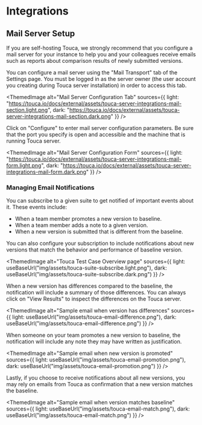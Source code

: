 
# Integrations

## Mail Server Setup

If you are self-hosting Touca, we strongly recommend that you configure a mail
server for your instance to help you and your colleagues receive emails such as
reports about comparison results of newly submitted versions.

You can configure a mail server using the "Mail Transport" tab of the Settings
page. You must be logged in as the server owner (the user account you creating
during Touca server installation) in order to access this tab.

<ThemedImage
  alt="Mail Server Configuration Tab"
  sources={{
    light:
      "https://touca.io/docs/external/assets/touca-server-integrations-mail-section.light.png",
    dark: "https://touca.io/docs/external/assets/touca-server-integrations-mail-section.dark.png"
  }}
/>

Click on "Configure" to enter mail server configuration parameters. Be sure that
the port you specify is open and accessible and the machine that is running
Touca server.

<ThemedImage
  alt="Mail Server Configuration Form"
  sources={{
    light:
      "https://touca.io/docs/external/assets/touca-server-integrations-mail-form.light.png",
    dark: "https://touca.io/docs/external/assets/touca-server-integrations-mail-form.dark.png"
  }}
/>

### Managing Email Notifications

You can subscribe to a given suite to get notified of important events about it.
These events include:

- When a team member promotes a new version to baseline.
- When a team member adds a note to a given version.
- When a new version is submitted that is different from the baseline.

You can also configure your subscription to include notifications about new
versions that match the behavior and performance of baseline version.

<ThemedImage
  alt="Touca Test Case Overview page"
  sources={{
    light: useBaseUrl("img/assets/touca-suite-subscribe.light.png"),
    dark: useBaseUrl("img/assets/touca-suite-subscribe.dark.png")
  }}
/>

When a new version has differences compared to the baseline, the notification
will include a summary of those differences. You can always click on "View
Results" to inspect the differences on the Touca server.

<ThemedImage
  alt="Sample email when version has differences"
  sources={{
    light: useBaseUrl("img/assets/touca-email-difference.png"),
    dark: useBaseUrl("img/assets/touca-email-difference.png")
  }}
/>

When someone on your team promotes a new version to baseline, the notification
will include any note they may have written as justification.

<ThemedImage
  alt="Sample email when new version is promoted"
  sources={{
    light: useBaseUrl("img/assets/touca-email-promotion.png"),
    dark: useBaseUrl("img/assets/touca-email-promotion.png")
  }}
/>

Lastly, if you choose to receive notifications about all new versions, you may
rely on emails from Touca as confirmation that a new version matches the
baseline.

<ThemedImage
  alt="Sample email when version matches baseline"
  sources={{
    light: useBaseUrl("img/assets/touca-email-match.png"),
    dark: useBaseUrl("img/assets/touca-email-match.png")
  }}
/>
